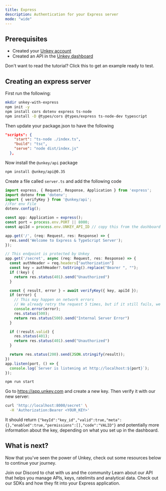 ```yaml
---
title: Express
description: Authentication for your Express server
mode: "wide"
---
```


## Prerequisites

- Created your [Unkey account](https://app.unkey.com/auth/sign-up)
- Created an API in the [Unkey dashboard](https://app.unkey.com/apis)

<Card title="Skip the tutorial" icon="link" href="https://github.com/unkeyed/examples/tree/main/express">
  Don't want to read the tutorial? Click this to get an example ready to test.
</Card>

## Creating an express server

<Steps titleSize="h3">

<Step title="Create express application">

First run the following:


```bash
mkdir unkey-with-express
npm init -y
npm install cors dotenv express ts-node
npm install -D @types/cors @types/express ts-node-dev typescript
```
Then update your package.json to have the following

```json
"scripts": {
    "start": "ts-node ./index.ts",
    "build": "tsc",
    "serve": "node dist/index.js"
  },
```
</Step>

<Step title="Install">

Now install the `@unkey/api` package

```bash
npm install @unkey/api@0.35
```

</Step>

<Step title="Creating the server">

Create a file called `server.ts` and add the following code

```ts server.ts
import express, { Request, Response, Application } from 'express';
import dotenv from 'dotenv';
import { verifyKey } from '@unkey/api';
//For env File
dotenv.config();

const app: Application = express();
const port = process.env.PORT || 8000;
const apiId = process.env.UNKEY_API_ID // copy this from the dashboard

app.get('/', (req: Request, res: Response) => {
  res.send('Welcome to Express & TypeScript Server');
});

// This endpoint is protected by Unkey
app.get('/secret', async (req: Request, res: Response) => {
  const authHeader = req.headers["authorization"]
  const key = authHeader?.toString().replace("Bearer ", "");
  if (!key) {
    return res.status(401).send("Unauthorized")
  }

  const { result, error } = await verifyKey({ key, apiId });
  if (error) {
    // This may happen on network errors
    // We already retry the request 5 times, but if it still fails, we return an error
    console.error(error);
    res.status(500);
    return res.status(500).send("Internal Server Error")
  }

  if (!result.valid) {
    res.status(401);
    return res.status(401).send("Unauthorized")
  }

  return res.status(200).send(JSON.stringify(result));
})
app.listen(port, () => {
  console.log(`Server is listening at http://localhost:${port}`);
});
```

</Step>

<Step  title="Running the server">

```bash
npm run start
```

</Step>

<Step  title="Try it out">

Go to https://app.unkey.com and create a new key. Then verify it with our new server:

```bash
curl 'http://localhost:8000/secret' \
  -H 'Authorization:Bearer <YOUR_KEY>'
```

It should return `{"keyId":"key_id","valid":true,"meta":{},"enabled":true,"permissions":[],"code":"VALID"}` and potentially more information about the key, depending on what you set up in the dashboard.

</Step>

</Steps>

## What is next?

Now that you've seen the power of Unkey, check out some resources below to continue your journey.

<CardGroup cols={3}>
  <Card title="Discord" icon="discord" href="https://unkey.com/discord">Join our Discord to chat with us and the community</Card>
  <Card title="Unkey API Reference" icon="database" href="/api-reference">
     Learn about our API that helps you manage APIs, keys, ratelimits and analytical data.
  </Card>
  <Card title="SDKs" icon="brackets-curly" href="/libraries">
   Check out our SDKs and how they fit into your Express application.
  </Card>
</CardGroup>
